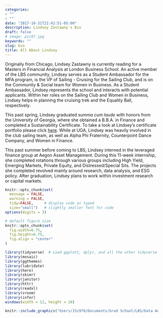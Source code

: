 ```yaml
---
categories:
- ""
- ""
date: "2017-10-31T22:42:51-05:00"
description: Lindsey Zastawny's Bio
draft: false
# image: pic07.jpg
keywords: ""
slug: bio
title: All About Lindsey
---
```


Originally from Chicago, Lindsey Zastawny is currently reading for a Masters in Financial Analysis at London Business School. An active member of the LBS community, Lindsey serves as a Student Ambassador for the MFA program, is the VP of Sailing - Cruising for the Sailing Club, and is on the Community & Social team for Women in Business. As a Student Ambassador, Lindsey represents the school and interacts with potential applicants. Within her roles on the Sailing Club and Women in Business, Lindsey helps in planning the cruising trek and the Equality Ball, respectively. 

This past spring, Lindsey graduated *summa cum laude* with honors from the University of Georgia, where she obtained a B.B.A. in Finance and completed a Sustainability Certificate. To take a look at Lindsey's certificate portfolio please click [here](<https://ctlsites.uga.edu/sustainability-lindseyzastawny/>). While at UGA, Lindsey was heavily involved in the club sailing team, as well as Alpha Phi Fraternity, Counterpoint Dance Company, and Women in Finance.

This past summer before coming to LBS, Lindsey interned in the leveraged finance group at Aegon Asset Management. During this 11-week internship, she completed rotations through various groups including High Yield, Emerging Markets, Private Equity, and Distressed/Special Sits. The projects she completed revolved mainly around research, data analysis, and ESG policy. After graduation, Lindsey plans to work within investment research or capital markets.


```r
knitr::opts_chunk$set(
  message = FALSE, 
  warning = FALSE, 
  tidy=FALSE,     # display code as typed
  size="small")   # slightly smaller font for code
options(digits = 3)

# default figure size
knitr::opts_chunk$set(
  fig.width=6.75, 
  fig.height=6.75,
  fig.align = "center"
)
```

```r
library(tidyverse)  # Load ggplot2, dplyr, and all the other tidyverse packages
library(mosaic)
library(ggthemes)
library(lubridate)
library(here)
library(skimr)
library(janitor)
library(httr)
library(readxl)
library(vroom)
library(infer)
windows(width = 12, height = 10)
```

```r
knitr::include_graphics("Users/15z970/Documents/Grad School/LBS/Data Analytics/R Repository/my_website/static/img/ZastawnyLindsey.jpg",error=FALSE)
```

